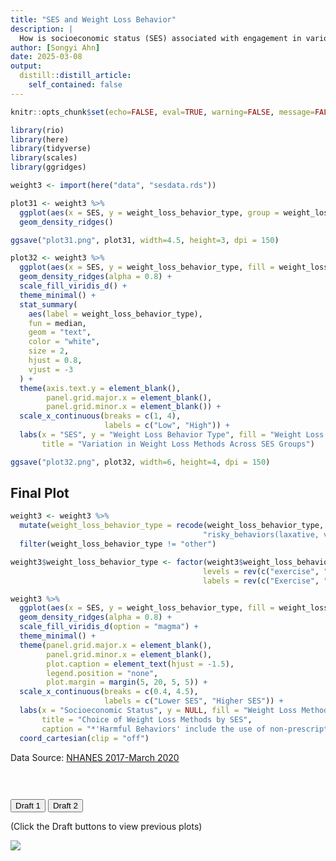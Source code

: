 ```yaml
---
title: "SES and Weight Loss Behavior"
description: |
  How is socioeconomic status (SES) associated with engagement in various weight loss behaviors?
author: [Songyi Ahn]
date: 2025-03-08
output:
  distill::distill_article:
    self_contained: false
---
```


```r
knitr::opts_chunk$set(echo=FALSE, eval=TRUE, warning=FALSE, message=FALSE)
```

```r
library(rio)
library(here)
library(tidyverse)
library(scales)
library(ggridges)
```

```r
weight3 <- import(here("data", "sesdata.rds"))
```

```r
plot31 <- weight3 %>%
  ggplot(aes(x = SES, y = weight_loss_behavior_type, group = weight_loss_behavior_type)) +
  geom_density_ridges()

ggsave("plot31.png", plot31, width=4.5, height=3, dpi = 150)
```

```r
plot32 <- weight3 %>%
  ggplot(aes(x = SES, y = weight_loss_behavior_type, fill = weight_loss_behavior_type)) +
  geom_density_ridges(alpha = 0.8) +  
  scale_fill_viridis_d() +
  theme_minimal() +
  stat_summary(
    aes(label = weight_loss_behavior_type),  
    fun = median, 
    geom = "text",
    color = "white",  
    size = 2,  
    hjust = 0.8,  
    vjust = -3
  ) +
  theme(axis.text.y = element_blank(),
        panel.grid.major.x = element_blank(),
        panel.grid.minor.x = element_blank()) +
  scale_x_continuous(breaks = c(1, 4),
                     labels = c("Low", "High")) +
  labs(x = "SES", y = "Weight Loss Behavior Type", fill = "Weight Loss Method",
       title = "Variation in Weight Loss Methods Across SES Groups")

ggsave("plot32.png", plot32, width=6, height=4, dpi = 150)
```

## Final Plot
```r
weight3 <- weight3 %>%
  mutate(weight_loss_behavior_type = recode(weight_loss_behavior_type,
                                           "risky_behaviors(laxative, vomit, non-prescription pill, smoke)" = "Perform Harmful Behaviors")) %>%
  filter(weight_loss_behavior_type != "other")

weight3$weight_loss_behavior_type <- factor(weight3$weight_loss_behavior_type, 
                                           levels = rev(c("exercise", "diet_change", "less_eating", "professional_help", "Perform Harmful Behaviors")),
                                           labels = rev(c("Exercise", "Change Diet", "Eating Less", "Get Professional Help", "Perform Harmful Behaviors*")))

weight3 %>%
  ggplot(aes(x = SES, y = weight_loss_behavior_type, fill = weight_loss_behavior_type)) +
  geom_density_ridges(alpha = 0.8) +  
  scale_fill_viridis_d(option = "magma") +
  theme_minimal() +
  theme(panel.grid.major.x = element_blank(),
        panel.grid.minor.x = element_blank(),
        plot.caption = element_text(hjust = -1.5),
        legend.position = "none",
        plot.margin = margin(5, 20, 5, 5)) +
  scale_x_continuous(breaks = c(0.4, 4.5),
                     labels = c("Lower SES", "Higher SES")) +
  labs(x = "Socioeconomic Status", y = NULL, fill = "Weight Loss Method",
       title = "Choice of Weight Loss Methods by SES",
       caption = "*'Harmful Behaviors' include the use of non-prescription pills, laxatives, vomiting, and smoking") +
  coord_cartesian(clip = "off")
```
Data Source: [NHANES 2017-March 2020](https://wwwn.cdc.gov/nchs/nhanes/continuousnhanes/default.aspx?Cycle=2017-2020)

<div style="height: 30px;">
</div>

<div>
  <button onclick="showPlot('plot31')">Draft 1</button>
  <button onclick="showPlot('plot32')">Draft 2</button>
</div>

<div>
(Click the Draft buttons to view previous plots)
</div>

<div id="plot-container">
  <img id="plot31" src="plot31.png">
  <img id="plot32" src="plot32.png" style="display:none; width: 100%; height: auto;">
</div>

<script>
  function showPlot(plotId) {
    document.getElementById('plot31').style.display = "none";
    document.getElementById('plot32').style.display = "none";
    document.getElementById(plotId).style.display = "block";
  }
</script>